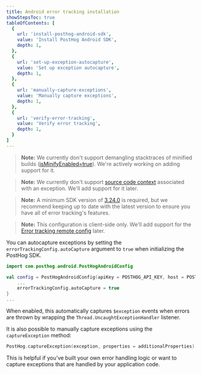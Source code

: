 ```yaml
---
title: Android error tracking installation
showStepsToc: true
tableOfContents: [
  {
    url: 'install-posthog-android-sdk',
    value: 'Install PostHog Android SDK',
    depth: 1,
  },
  {
    url: 'set-up-exception-autocapture',
    value: 'Set up exception autocapture',
    depth: 1,
  },
  {
    url: 'manually-capture-exceptions',
    value: 'Manually capture exceptions',
    depth: 1,
  },
  {
    url: 'verify-error-tracking',
    value: 'Verify error tracking',
    depth: 1,
  }
]
---
```




> **Note:** We currently don't support demangling stacktraces of minified builds ([isMinifyEnabled=true](https://developer.android.com/topic/performance/app-optimization/enable-app-optimization)). We're actively working on adding support for it.

> **Note:** We currently don't support [source code context](/docs/error-tracking/stack-traces) associated with an exception. We'll add support for it later.

<Steps>
<Step title="Install PostHog Android SDK" badge="required">

> **Note:** A minimum SDK version of [3.24.0](https://github.com/PostHog/posthog-android/releases/tag/android-v3.24.0) is required, but we recommend keeping up to date with the latest version to ensure you have all of error tracking's features.

<InstallAndroid />

</Step>

<Step title="Set up exception autocapture" badge="optional">

> **Note:** This configuration is client-side only. We'll add support for the [Error tracking remote config](https://app.posthog.com/settings/project-error-tracking#exception-autocapture) later.

You can autocapture exceptions by setting the `errorTrackingConfig.autoCapture` argument to `true` when initializing the PostHog SDK.

```kotlin
import com.posthog.android.PostHogAndroidConfig

val config = PostHogAndroidConfig(apiKey = POSTHOG_API_KEY, host = POSTHOG_HOST).apply {
    ...
    errorTrackingConfig.autoCapture = true
}
...
```

When enabled, this automatically captures `$exception` events when errors are thrown by wrapping the `Thread.UncaughtExceptionHandler` listener.

</Step>

<Step title="Manually capture exceptions" badge="optional">

It is also possible to manually capture exceptions using the `captureException` method:

```kotlin
PostHog.captureException(exception, properties = additionalProperties)
```

This is helpful if you've built your own error handling logic or want to capture exceptions that are handled by your application code.

</Step>

<StepVerifyErrorTracking />

</Steps> 
